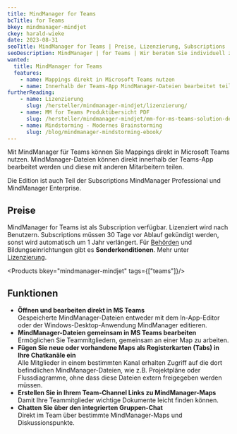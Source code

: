 ```yaml
---
title: MindManager for Teams
bcTitle: for Teams
bkey: mindmanager-mindjet
ckey: harald-wieke
date: 2023-08-31
seoTitle: MindManager for Teams | Preise, Lizenzierung, Subscriptions
seoDescription: MindManager | for Teams | Wir beraten Sie individuell zu Fragen bei Lizenzierung und Kosten.
wanted:
  title: MindManager for Teams
  features:
    - name: Mappings direkt in Microsoft Teams nutzen
    - name: Innerhalb der Teams-App MindManager-Dateien bearbeitet teilen.
furtherReading:
    - name: Lizenzierung
      slug: /hersteller/mindmanager-mindjet/lizenzierung/
    - name: MM for Teams Produktübersicht PDF
      slug: /hersteller/mindmanager-mindjet/mm-for-ms-teams-solution-de.pdf
    - name: Mindstorming - Modernes Brainstorming
      slug: /blog/mindmanager-mindstorming-ebook/
---
```




<Intro>

Mit MindManager für Teams können Sie Mappings direkt in Microsoft Teams nutzen. MindManager-Dateien können direkt innerhalb der Teams-App bearbeitet werden und diese mit anderen Mitarbeitern teilen.

Die Edition ist auch Teil der Subscriptions MindManager Professional und MindManager Enterprise.

</Intro>

<TOC />



## Preise

MindManager for Teams ist als Subscription verfügbar. Lizenziert wird nach Benutzern. Subscriptions müssen 30 Tage vor Ablauf gekündigt werden, sonst wird automatisch um 1 Jahr verlängert. Für [Behörden](/hersteller/mindmanager-mindjet/lizenzierung/#mindmanager-rabatte-für-behörden-charity-und-verbände) und Bildungseinrichtungen gibt es **Sonderkonditionen**. Mehr unter [Lizenzierung](/hersteller/mindmanager-mindjet/lizenzierung/).

<Products bkey="mindmanager-mindjet" tags={["teams"]}/>


## Funktionen

- **Öffnen und bearbeiten direkt in MS Teams**<br />
  Gespeicherte MindManager-Dateien entweder mit dem In-App-Editor oder der Windows-Desktop-Anwendung MindManager editieren.
- **MindManager-Dateien gemeinsam in MS Teams bearbeiten**<br />
  Ermöglichen Sie Teammitgliedern, gemeinsam an einer Map zu arbeiten.
- **Fügen Sie neue oder vorhandene Maps als Registerkarten (Tabs) in Ihre Chatkanäle ein**<br />
  Alle Mitglieder in einem bestimmten Kanal erhalten Zugriff auf die dort befindlichen MindManager-Dateien, wie z.B. Projektpläne oder Flussdiagramme, ohne dass diese Dateien extern freigegeben werden müssen.
- **Erstellen Sie in Ihrem Team-Channel Links zu MindManager-Maps**<br />
  Damit Ihre Teammitglieder wichtige Dokumente leicht finden können.
- **Chatten Sie über den integrierten Gruppen-Chat**<br />
  Direkt im Team über bestimmte MindManager-Maps und Diskussionspunkte.
